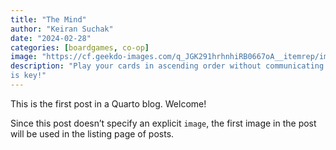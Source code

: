 ```yaml
---
title: "The Mind"
author: "Keiran Suchak"
date: "2024-02-28"
categories: [boardgames, co-op]
image: "https://cf.geekdo-images.com/q_JGK291hrhnhiRB0667oA__itemrep/img/w6x_ahGLQVe2u6trDx0kO91OprM=/fit-in/246x300/filters:strip_icc()/pic3979766.png"
description: "Play your cards in ascending order without communicating. Timing
is key!"
---
```


This is the first post in a Quarto blog. Welcome!

Since this post doesn't specify an explicit `image`, the first image in the post will be used in the listing page of posts.
